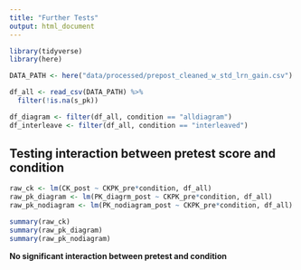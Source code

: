 ```yaml
---
title: "Further Tests"
output: html_document
---
```


```r
library(tidyverse)
library(here)

DATA_PATH <- here("data/processed/prepost_cleaned_w_std_lrn_gain.csv")

df_all <- read_csv(DATA_PATH) %>%
  filter(!is.na(s_pk))

df_diagram <- filter(df_all, condition == "alldiagram")
df_interleave <- filter(df_all, condition == "interleaved")
```

## Testing interaction between pretest score and condition

```r
raw_ck <- lm(CK_post ~ CKPK_pre*condition, df_all)
raw_pk_diagram <- lm(PK_diagrm_post ~ CKPK_pre*condition, df_all)
raw_pk_nodiagram <- lm(PK_nodiagram_post ~ CKPK_pre*condition, df_all)

summary(raw_ck)
summary(raw_pk_diagram)
summary(raw_pk_nodiagram)
```

**No significant interaction between pretest and condition**

